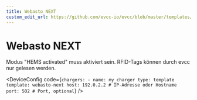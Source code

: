 ```yaml
---
title: Webasto NEXT
custom_edit_url: https://github.com/evcc-io/evcc/blob/master/templates/definition/charger/webasto-next.yaml
---
```



# Webasto NEXT

<DeviceFeatures features="rfid,sponsorship" />

Modus "HEMS activated" muss aktiviert sein. RFID-Tags können durch evcc nur gelesen werden.


<DeviceConfig code={`chargers:
    - name: my_charger
      type: template
      template: webasto-next
      host: 192.0.2.2 # IP-Adresse oder Hostname
      port: 502 # Port, optional`}  />

<SponsorshipRequired />

